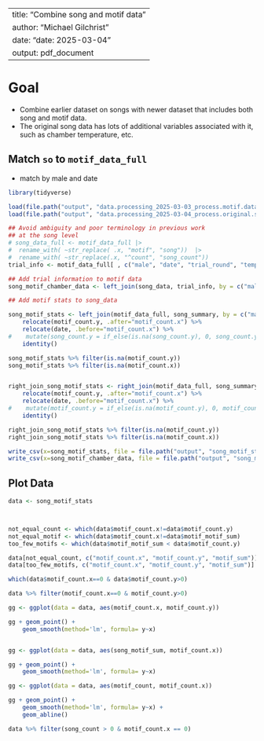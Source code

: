 --
title: "Combine song and motif data"
author: "Michael Gilchrist"
date: "date: 2025-03-04"
output: pdf_document
---

# Goal

- Combine earlier dataset on songs with newer dataset that includes both song and motif data.
- The original song data has lots of additional variables associated with it, such as chamber temperature, etc.


## Match `so` to `motif_data_full`

- match by male and date
```r
library(tidyverse)

```

```r
load(file.path("output", "data.processing_2025-03-03_process.motif.data.Rda"), verbose = TRUE)
load(file.path("output", "data.processing_2025-03-04_process.original.song.data.Rda"), verbose = TRUE)

## Avoid ambiguity and poor terminology in previous work
## at the song level
# song_data_full <- motif_data_full |>
#  rename_with( ~str_replace( .x, "motif", "song"))  |>
#  rename_with( ~str_replace(.x, "^count", "song_count"))
trial_info <- motif_data_full[ , c("male", "date", "trial_round", "temp_target", "temp_mean", "humidity_mean", "vpd", "chamber", "counter", "test_order", "mass")]

## Add trial information to motif data
song_motif_chamber_data <- left_join(song_data, trial_info, by = c("male", "date"))

## Add motif stats to song_data

song_motif_stats <- left_join(motif_data_full, song_summary, by = c("male", "date")) |>
    relocate(motif_count.y, .after="motif_count.x") %>%
    relocate(date, .before="motif_count.x") %>%
#    mutate(song_count.y = if_else(is.na(song_count.y), 0, song_count.y)) %>%
    identity()

song_motif_stats %>% filter(is.na(motif_count.y))
song_motif_stats %>% filter(is.na(motif_count.x))


right_join_song_motif_stats <- right_join(motif_data_full, song_summary, by = c("male", "date")) |>
    relocate(motif_count.y, .after="motif_count.x") %>%
    relocate(date, .before="motif_count.x") %>%
#    mutate(motif_count.y = if_else(is.na(motif_count.y), 0, motif_count.y)) %>%
    identity()

right_join_song_motif_stats %>% filter(is.na(motif_count.y))
right_join_song_motif_stats %>% filter(is.na(motif_count.x))

write_csv(x=song_motif_stats, file = file.path("output", "song_motif_stats.csv"))
write_csv(x=song_motif_chamber_data, file = file.path("output", "song_motif_chamber_data.csv"))
```

## Plot Data
```r

data <- song_motif_stats



not_equal_count <- which(data$motif_count.x!=data$motif_count.y)
not_equal_motif <- which(data$motif_count.x!=data$motif_motif_sum)
too_few_motifs <- which(data$motif_motif_sum < data$motif_count.y)

data[not_equal_count, c("motif_count.x", "motif_count.y", "motif_sum")] |> print(n=150)
data[too_few_motifs, c("motif_count.x", "motif_count.y", "motif_sum")] |> print(n=150)

which(data$motif_count.x==0 & data$motif_count.y>0)

data %>% filter(motif_count.x==0 & motif_count.y>0)

gg <- ggplot(data = data, aes(motif_count.x, motif_count.y))

gg + geom_point() +
    geom_smooth(method='lm', formula= y~x)


gg <- ggplot(data = data, aes(song_motif_sum, motif_count.x))

gg + geom_point() +
    geom_smooth(method='lm', formula= y~x)

gg <- ggplot(data = data, aes(motif_count, motif_count.x))

gg + geom_point() +
    geom_smooth(method='lm', formula= y~x) +
    geom_abline()

data %>% filter(song_count > 0 & motif_count.x == 0)
```
